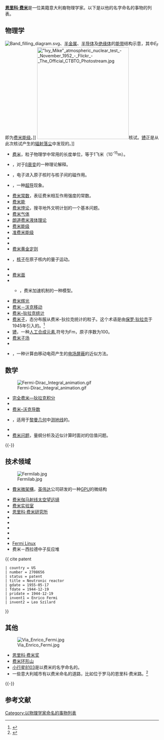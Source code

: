 {{NoteTA
|G1=物理学
|G2=化学
}}
'''[[恩里科·费米|恩里科·费米]]'''是一位美籍意大利裔物理学家。以下是以他的名字命名的事物的列表。

==物理学==
[[File:Band_filling_diagram.svg|thumb]]、[[半金属|半金属]]、[[半导体|半导体]]及[[绝缘体|绝缘体]]的[[能带|能带]]结构示意，其中''E''<sub>F</sub>即为[[费米能级|费米能级]]。]]
[[File:"Ivy_Mike"_atmospheric_nuclear_test_-_November_1952_-_Flickr_-_The_Official_CTBTO_Photostream.jpg|300px]]核试。[[镄|镄]]正是从此次核试产生的[[辐射落尘|辐射落尘]]中发现的。]]
*[[飞米|费米]]，粒子物理学中常用的长度单位，等于1飞米（10<sup>-15</sup>m）。
*{{le|费米相互作用|Fermi's interaction}}，对于[[β衰变|β衰变]]的一种理论解释。
*{{le|费米接触相互作用|Fermi contact interaction}}，电子进入原子核时与核子间的磁作用。
*{{le|费米弧|Fermi Arc}}，一种[[超导|超导]]现象。
*[[费米常数|费米常数]]，表征费米相互作用强度的常数。
*[[费米能|费米能]]
*[[费米悖论|费米悖论]]，搜寻地外文明计划的一个基本问题。
*[[费米气体|费米气体]]
*[[朗道费米液体理论|朗道费米液体理论]]
*[[费米能级|费米能级]]
*[[准费米能级|准费米能级]]
*{{le|费米堆与费米空穴|Fermi heap and Fermi hole}}
*{{le|费米点|Fermi point}}
*[[费米黄金定则|费米黄金定则]]
*{{le|费米运动|Fermi motion}}，[[核子|核子]]在原子核内的量子运动。
*{{le|费米共振|Fermi resonance}}
*[[费米面|费米面]]
*{{le|费米加速|Fermi acceleration}}
**{{le|费米–普斯季尼可夫模型|Fermi–Pustyl'nikov model}}，费米加速机制的一种模型。
*[[费米辉光|费米辉光]]
*[[费米－沃克移动|费米－沃克移动]]
*[[费米–狄拉克统计|费米–狄拉克统计]]
*[[费米子|费米子]]，态分布服从费米–狄拉克统计的粒子。这个术语是由[[保罗·狄拉克|保罗·狄拉克]]于1945年引入的。<ref>{{cite book
|last=Kragh
|first=Helge
|title=Dirac: A Scientific Biography
|url=https://books.google.com.hk/books?id=zXm1Bso1VREC&pg=PA36&lpg=PA36&dq=fermion+Dirac+1945&source=bl&ots=OKiLDpRNDh&sig=A34-qLB6_zKNcFCCiuCWwwfDOhA&hl=zh-CN&sa=X&ved=0CFEQ6AEwCDgKahUKEwiTgMbE4pTJAhUDipQKHZm7DuM#v=onepage&q=fermion%20Dirac%201945&f=false
|page=36
|year=1990
|publisher=Cambridge University Press
|language=英语
|isbn=0521017564
|access-date=2015-11-16
|archive-date=2016-03-04
|archive-url=https://web.archive.org/web/20160304094642/https://books.google.com.hk/books?id=zXm1Bso1VREC&pg=PA36&lpg=PA36&dq=fermion+Dirac+1945&source=bl&ots=OKiLDpRNDh&sig=A34-qLB6_zKNcFCCiuCWwwfDOhA&hl=zh-CN&sa=X&ved=0CFEQ6AEwCDgKahUKEwiTgMbE4pTJAhUDipQKHZm7DuM#v=onepage&q=fermion%20Dirac%201945&f=false
|dead-url=no
}}</ref>
*[[镄|镄]]，一种[[人工合成元素|人工合成元素]],符号为Fm，原子序数为100。
*[[费米子场|费米子场]]
*{{le|托马斯－费米模型|Thomas–Fermi model}}
*{{le|托马斯－费米屏蔽|Thomas–Fermi screening}}，一种计算由移动电荷产生的[[电场屏蔽|电场屏蔽]]的近似方法。

==数学==
[[File:Fermi-Dirac_Integral_animation.gif|thumb]]
*[[完全费米—狄拉克积分|完全费米—狄拉克积分]]
*{{le|非完全费米—狄拉克积分|Incomplete Fermi–Dirac integral}}
*[[费米－沃克移动|费米–沃克导数]]
*{{le|费米坐标|Fermi coordinates}}，适用于[[黎曼几何|黎曼几何]]中[[测地线|测地线]]的{{le|定域坐标|local coordinates}}。 
*{{le|费米－帕斯塔－乌拉姆问题|Fermi–Pasta–Ulam problem}}
*[[费米问题|费米问题]]，量纲分析及近似计算时面对的估值问题。
{{-}}

==技术领域==
[[File:Fermilab.jpg|thumb]]
*[[費米微架構|費米微架構]]，[[英伟达|英伟达]]公司研发的一种[[GPU|GPU]]的微结构<ref>
{{cite web
|title=Fermi Architecture
|url=http://www.nvidia.com/object/IO_89570.html
|publisher=NVIDIA
|accessdate=2015-11-16}}</ref>
*[[费米伽马射线太空望远镜|费米伽马射线太空望远镜]]
*[[费米实验室|费米实验室]]
*[[恩里科·费米研究所|恩里科·费米研究所]]
*{{le|恩里科·费米核电站|Enrico Fermi Nuclear Generating Station}}
*{{le|恩里科·费米核电厂|Enrico Fermi Nuclear Power Plant (Italy)}}
*{{le|RA-1恩里科·费米反应堆|RA-1 Enrico Fermi}}
*{{le|FERMIAC|FERMIAC}}
*{{le|费米滤镜|Fermi filter}}
*[[Fermi_Linux|Fermi Linux]]
*费米－西拉德中子反应堆<ref>
{{ cite patent
 | country = US
 | number = 2708656
 | status = patent
 | title = Neutronic reactor
 | gdate = 1955-05-17
 | fdate = 1944-12-19
 | pridate = 1944-12-19
 | invent1 = Enrico Fermi
 | invent2 = Leo Szilard
}}</ref>

==其他==
[[File:Via_Enrico_Fermi.jpg|right]]
*[[恩里科·费米奖|恩里科·费米奖]] 
*[[费米环形山|费米环形山]]
*[[小行星8103|小行星8103]]是以费米的名字命名的。
*一些意大利城市有以费米命名的道路，比如位于罗马的恩里科·费米路。<ref>{{cite web
|title=Via Enrico Fermi, Roma
|url=http://www.info.roma.it/strade_dettaglio.asp?ID_indirizzi=1998
|publisher=info.roma.it
|accessdate=2015-11-16
|archive-date=2015-09-06
|archive-url=https://web.archive.org/web/20150906071846/http://www.info.roma.it/strade_dettaglio.asp?ID_indirizzi=1998
|dead-url=no
}}</ref>
{{-}}

==参考文献==
{{reflist}}
[[Category:以物理学家命名的事物列表|Category:以物理学家命名的事物列表]]
